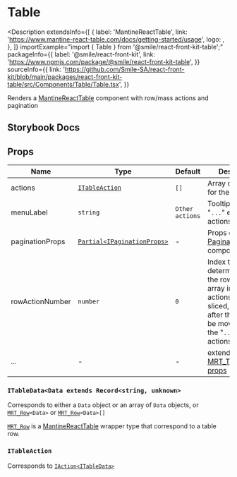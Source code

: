 
# Table

<Description
  extendsInfo={[
    {
      label: 'MantineReactTable',
      link: 'https://www.mantine-react-table.com/docs/getting-started/usage',
      logo: <MantineReactTableLogo />,
    },
  ]}
  importExample="import { Table } from '@smile/react-front-kit-table';"
  packageInfo={{
    label: '@smile/react-front-kit',
    link: 'https://www.npmjs.com/package/@smile/react-front-kit-table',
  }}
  sourceInfo={{
    link: 'https://github.com/Smile-SA/react-front-kit/blob/main/packages/react-front-kit-table/src/Components/Table/Table.tsx',
  }}
>
  Renders a
  [MantineReactTable](https://www.mantine-react-table.com/docs/getting-started/usage)
  component with row/mass actions and pagination
</Description>

## Storybook Docs

<StorybookEmbed storyId="3-custom-components-table--docs" height="16640" />

## Props

| Name            | Type                                              | Default         | Description                                                                                                                                                           |
| --------------- | ------------------------------------------------- | --------------- | --------------------------------------------------------------------------------------------------------------------------------------------------------------------- |
| actions         | [`ITableAction`](#itableaction)                   | `[]`            | Array of [`IAction`](../shared-types/actions#iactiont)s for the table                                                                                                 |
| menuLabel       | `string`                                          | `Other actions` | Tooltip label of the "`...`" extra actions menu                                                                                                                       |
| paginationProps | [`Partial<IPaginationProps>`](./pagination#props) | -               | Props of [Pagination](./pagination#props) component                                                                                                                   |
| rowActionNumber | `number`                                          | `0`             | Index that determines where the row `actions` array in the actions column is sliced, all actions after this index will be moved inside the "`...`" extra actions menu |
| ...             | -                                                 | -               | extends [MRT_TableOptions props](https://www.mantine-react-table.com/docs/api/table-options)                                                                          |

### `ITableData<Data extends Record<string, unknown>`

Corresponds to either a `Data` object or an array of `Data` objects, or [`MRT_Row`](https://www.mantine-react-table.com/docs/guides/customize-components#mantine-props-and-types)`<Data>` or [`MRT_Row`](https://www.mantine-react-table.com/docs/guides/customize-components#mantine-props-and-types)`<Data>[]`

[`MRT_Row`](https://www.mantine-react-table.com/docs/guides/customize-components#mantine-props-and-types) is a [MantineReactTable](https://www.mantine-react-table.com/docs/getting-started/usage) wrapper type that correspond to a table row.

### `ITableAction`

Corresponds to [`IAction`](../shared-types/actions#iactiont)[`<ITableData>`](#itabledata)
